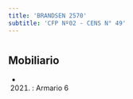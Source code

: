 ```yaml
---
title: 'BRANDSEN 2570'
subtitle: 'CFP Nº02 - CENS N° 49'
---
```


#


## Mobiliario

*  (2021) : Armario 6 



